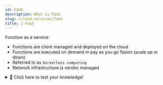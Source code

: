 ```yaml
---
id: FaaS
description: What is FaaS
slug: /cloud-services/faas
title: 🍞 FaaS
---
```



Function as a service

- Functions are client managed and deployed on the cloud
- Functions are executed on demand in pay as you go fasion (scale up or down)
- Referred to as `Serverless computing`
- Network infrastructure is vendor managed

<details>
  <summary>🧠 Click here to test your knowledge! </summary>

<iframe src="https://quizlet.com/679727707/match/embed?i=3loczc&x=1jj1" height="500" width="100%"></iframe>

</details>